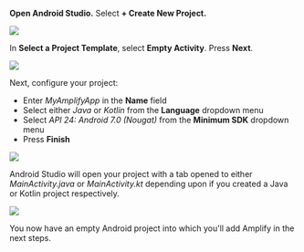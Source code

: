 **Open Android Studio.**  Select **+ Create New Project.**

![](/images/lib/getting-started/android/set-up-android-studio-welcome.png)

In **Select a Project Template**, select **Empty Activity**. Press **Next**.

![](/images/lib/getting-started/android/set-up-android-studio-select-project-template.png)

Next, configure your project:

 - Enter *MyAmplifyApp* in the **Name** field
 - Select either *Java* or *Kotlin* from the **Language** dropdown menu
 - Select *API 24: Android 7.0 (Nougat)* from the **Minimum SDK** dropdown menu
 - Press **Finish**

![](/images/lib/getting-started/android/set-up-android-studio-configure-your-project.png)

Android Studio will open your project with a tab opened to either *MainActivity.java* or *MainActivity.kt* depending upon if you created a Java or Kotlin project respectively.

![](/images/lib/getting-started/android/set-up-android-studio-successful-setup.png)

You now have an empty Android project into which you'll add Amplify in the next steps.
